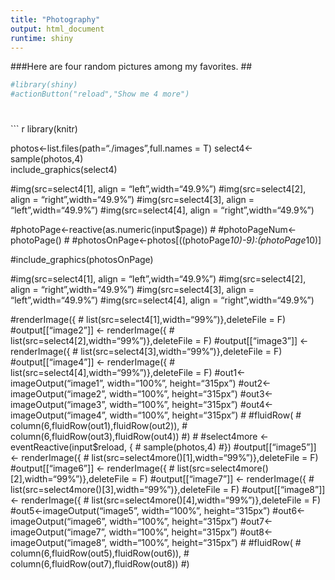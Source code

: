 ```yaml
---
title: "Photography"
output: html_document
runtime: shiny
---
```




###Here are four random pictures among my favorites.
##

``` r
#library(shiny)
#actionButton("reload","Show me 4 more")

```

#

``` r
library(knitr)

photos<-list.files(path="./images",full.names = T)
select4<-sample(photos,4)  
include_graphics(select4)

#img(src=select4[1], align = "left",width="49.9%")
#img(src=select4[2], align = "right",width="49.9%")
#img(src=select4[3], align = "left",width="49.9%")
#img(src=select4[4], align = "right",width="49.9%")


#photoPage<-reactive(as.numeric(input$page))
#
#photoPageNum<-photoPage()
#
#photosOnPage<-photos[((photoPage*10)-9):(photoPage*10)]

#include_graphics(photosOnPage)


#img(src=select4[1], align = "left",width="49.9%")
#img(src=select4[2], align = "right",width="49.9%")
#img(src=select4[3], align = "left",width="49.9%")
#img(src=select4[4], align = "right",width="49.9%")


#renderImage({
#  list(src=select4[1],width="99%")},deleteFile = F)
#output[["image2"]] <- renderImage({
#  list(src=select4[2],width="99%")},deleteFile = F)
#output[["image3"]] <- renderImage({
#  list(src=select4[3],width="99%")},deleteFile = F)
#output[["image4"]] <- renderImage({
#  list(src=select4[4],width="99%")},deleteFile = F)
#out1<-imageOutput("image1", width="100%", height="315px")
#out2<-imageOutput("image2", width="100%", height="315px")
#out3<-imageOutput("image3", width="100%", height="315px")
#out4<-imageOutput("image4", width="100%", height="315px")
#
#fluidRow(
#  column(6,fluidRow(out1),fluidRow(out2)),
#  column(6,fluidRow(out3),fluidRow(out4))
#)
#
#select4more <- eventReactive(input$reload, {
#  sample(photos,4)
#})
#output[["image5"]] <- renderImage({
#  list(src=select4more()[1],width="99%")},deleteFile = F)
#output[["image6"]] <- renderImage({
#  list(src=select4more()[2],width="99%")},deleteFile = F)
#output[["image7"]] <- renderImage({
#  list(src=select4more()[3],width="99%")},deleteFile = F)
#output[["image8"]] <- renderImage({
#  list(src=select4more()[4],width="99%")},deleteFile = F)
#out5<-imageOutput("image5", width="100%", height="315px")
#out6<-imageOutput("image6", width="100%", height="315px")
#out7<-imageOutput("image7", width="100%", height="315px")
#out8<-imageOutput("image8", width="100%", height="315px")
#
#fluidRow(
#  column(6,fluidRow(out5),fluidRow(out6)),
#  column(6,fluidRow(out7),fluidRow(out8))
#)
